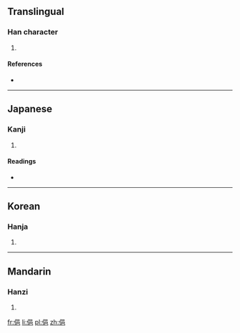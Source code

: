 ==Translingual==

===Han character===
{{Han char|rn=9|rad=人|as=07|sn=9|four=2621<sub>7</sub>|canj=人口日山 (ORAU)|ids=⿰[[亻]][[邑]]}}

# {{defn|Han|sort=人07}}

====References====
* {{Han ref|kx=0104.160|dkj=00675|dj=0221.010|hdz=10162.050|uh=4FCB|ud=20427|bh=CDE2|bd=52706}}

----

==Japanese==

===Kanji===
{{ja-kanji|grade=|rs=人07}}

# {{defn|lang=ja|sort=人07}}

====Readings====
* {{ja-readings|on=[[ちゅう]] (chū), [[じゅう]] (jū), [[ゆう]] (yū)|kun=[[たがやす]] (tagayasu)}}

----

==Korean==

===Hanja===
{{ko-hanja|hangeul=읍|rv=eup|mr=ŭp}}

# {{defn|lang=ko|sort=人07}}

----

==Mandarin==

===Hanzi===
{{cmn-hanzi|pin=[[yì]] ([[yi4]])|wg=i<sup>4</sup>}}

# {{defn|lang=cmn|sort=人07}}

[[fr:俋]]
[[li:俋]]
[[pl:俋]]
[[zh:俋]]